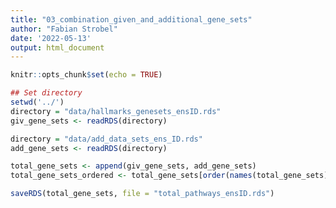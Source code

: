 ```yaml
---
title: "03_combination_given_and_additional_gene_sets"
author: "Fabian Strobel"
date: '2022-05-13'
output: html_document
---
```


```r
knitr::opts_chunk$set(echo = TRUE)
```

```r
## Set directory
setwd('../')
directory = "data/hallmarks_genesets_ensID.rds"
giv_gene_sets <- readRDS(directory)

directory = "data/add_data_sets_ens_ID.rds"
add_gene_sets <- readRDS(directory)
```

```r
total_gene_sets <- append(giv_gene_sets, add_gene_sets)
total_gene_sets_ordered <- total_gene_sets[order(names(total_gene_sets))]
```

```r
saveRDS(total_gene_sets, file = "total_pathways_ensID.rds")
```